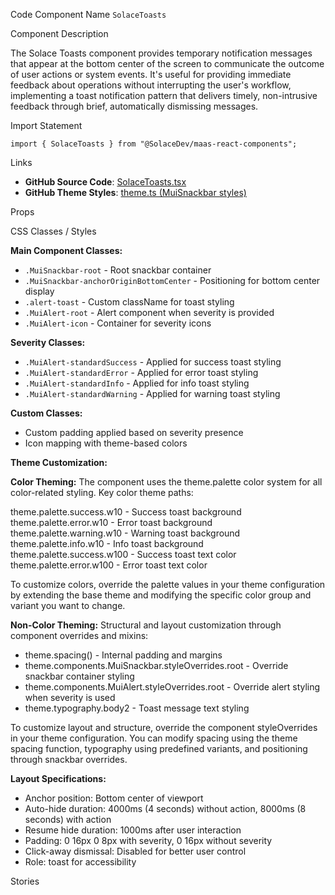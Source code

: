 
<Meta of={SolaceToastsStories} />

<Title>Toasts</Title>

<Description of={SolaceToastsStories} />

<Subtitle>Code Component Name</Subtitle>
`SolaceToasts`

<Subtitle>Component Description</Subtitle>

The Solace Toasts component provides temporary notification messages that appear at the bottom center of the screen to communicate the outcome of user actions or system events. It's useful for providing immediate feedback about operations without interrupting the user's workflow, implementing a toast notification pattern that delivers timely, non-intrusive feedback through brief, automatically dismissing messages.

<Subtitle>Import Statement</Subtitle>

```tsx
import { SolaceToasts } from "@SolaceDev/maas-react-components";
```

<Subtitle>Links</Subtitle>

- **GitHub Source Code**: [SolaceToasts.tsx](https://github.com/SolaceDev/maas-react-components/blob/main/src/components/SolaceToasts.tsx)
- **GitHub Theme Styles**: <a href="https://github.com/SolaceDev/maas-react-components/blob/main/src/resources/theme.ts#:~:text=MuiSnackbar" target="_blank">theme.ts (MuiSnackbar styles)</a>

<Subtitle>Props</Subtitle>

<ArgTypes of={SolaceToastsStories} />

<Subtitle>CSS Classes / Styles</Subtitle>

**Main Component Classes:**

- `.MuiSnackbar-root` - Root snackbar container
- `.MuiSnackbar-anchorOriginBottomCenter` - Positioning for bottom center display
- `.alert-toast` - Custom className for toast styling
- `.MuiAlert-root` - Alert component when severity is provided
- `.MuiAlert-icon` - Container for severity icons

**Severity Classes:**

- `.MuiAlert-standardSuccess` - Applied for success toast styling
- `.MuiAlert-standardError` - Applied for error toast styling
- `.MuiAlert-standardInfo` - Applied for info toast styling
- `.MuiAlert-standardWarning` - Applied for warning toast styling

**Custom Classes:**

- Custom padding applied based on severity presence
- Icon mapping with theme-based colors

**Theme Customization:**

**Color Theming:**
The component uses the theme.palette color system for all color-related styling. Key color theme paths:

<div style={{ display: "flex", alignItems: "center", margin: "8px 0" }}>
	<div
		style={{
			width: "16px",
			height: "16px",
			backgroundColor: "#E6F5F2",
			border: "1px solid rgba(0,0,0,0.2)",
			borderRadius: "3px",
			marginRight: "8px"
		}}
	></div>
	<span>theme.palette.success.w10 - Success toast background</span>
</div>
<div style={{ display: "flex", alignItems: "center", margin: "8px 0" }}>
	<div
		style={{
			width: "16px",
			height: "16px",
			backgroundColor: "#FDEDED",
			border: "1px solid rgba(0,0,0,0.2)",
			borderRadius: "3px",
			marginRight: "8px"
		}}
	></div>
	<span>theme.palette.error.w10 - Error toast background</span>
</div>
<div style={{ display: "flex", alignItems: "center", margin: "8px 0" }}>
	<div
		style={{
			width: "16px",
			height: "16px",
			backgroundColor: "#FFF4EA",
			border: "1px solid rgba(0,0,0,0.2)",
			borderRadius: "3px",
			marginRight: "8px"
		}}
	></div>
	<span>theme.palette.warning.w10 - Warning toast background</span>
</div>
<div style={{ display: "flex", alignItems: "center", margin: "8px 0" }}>
	<div
		style={{
			width: "16px",
			height: "16px",
			backgroundColor: "#E6F4FB",
			border: "1px solid rgba(0,0,0,0.2)",
			borderRadius: "3px",
			marginRight: "8px"
		}}
	></div>
	<span>theme.palette.info.w10 - Info toast background</span>
</div>
<div style={{ display: "flex", alignItems: "center", margin: "8px 0" }}>
	<div
		style={{
			width: "16px",
			height: "16px",
			backgroundColor: "#006B53",
			border: "1px solid rgba(0,0,0,0.2)",
			borderRadius: "3px",
			marginRight: "8px"
		}}
	></div>
	<span>theme.palette.success.w100 - Success toast text color</span>
</div>
<div style={{ display: "flex", alignItems: "center", margin: "8px 0" }}>
	<div
		style={{
			width: "16px",
			height: "16px",
			backgroundColor: "#C33135",
			border: "1px solid rgba(0,0,0,0.2)",
			borderRadius: "3px",
			marginRight: "8px"
		}}
	></div>
	<span>theme.palette.error.w100 - Error toast text color</span>
</div>

To customize colors, override the palette values in your theme configuration by extending the base theme and modifying the specific color group and variant you want to change.

**Non-Color Theming:**
Structural and layout customization through component overrides and mixins:

- theme.spacing() - Internal padding and margins
- theme.components.MuiSnackbar.styleOverrides.root - Override snackbar container styling
- theme.components.MuiAlert.styleOverrides.root - Override alert styling when severity is used
- theme.typography.body2 - Toast message text styling

To customize layout and structure, override the component styleOverrides in your theme configuration. You can modify spacing using the theme spacing function, typography using predefined variants, and positioning through snackbar overrides.

**Layout Specifications:**

- Anchor position: Bottom center of viewport
- Auto-hide duration: 4000ms (4 seconds) without action, 8000ms (8 seconds) with action
- Resume hide duration: 1000ms after user interaction
- Padding: 0 16px 0 8px with severity, 0 16px without severity
- Click-away dismissal: Disabled for better user control
- Role: toast for accessibility

<Subtitle>Stories</Subtitle>

<CustomStories />
